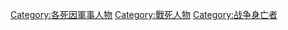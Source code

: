[[Category:各死因軍事人物|Category:各死因軍事人物]]
[[Category:戰死人物|Category:戰死人物]]
[[Category:战争身亡者|Category:战争身亡者]]